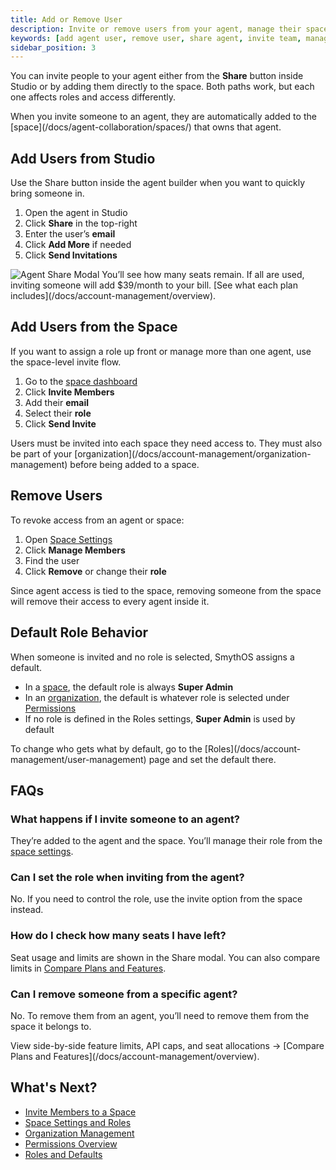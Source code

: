 ```yaml
---
title: Add or Remove User
description: Invite or remove users from your agent, manage their space access, and understand how roles and permissions apply when sharing agents.
keywords: [add agent user, remove user, share agent, invite team, manage members, smythos collaboration, agent access, space access, default roles]
sidebar_position: 3
---
```


You can invite people to your agent either from the **Share** button inside Studio or by adding them directly to the space. Both paths work, but each one affects roles and access differently.

<InfoCallout title="Sharing agents adds users to the space">
When you invite someone to an agent, they are automatically added to the [space](/docs/agent-collaboration/spaces/) that owns that agent.
</InfoCallout>

<Spacer size="md" />

## Add Users from Studio

Use the Share button inside the agent builder when you want to quickly bring someone in.

1. Open the agent in Studio
2. Click **Share** in the top-right
3. Enter the user’s **email**
4. Click **Add More** if needed
5. Click **Send Invitations**

<Image src="/docs/img/agent_collaboration/share-agent-modal.jpg" alt="Agent Share Modal" caption="Sharing an agent gives space-level access. Invitations are tied to your seat limits." />

<WarningCallout title="Seat limits apply">
You’ll see how many seats remain. If all are used, inviting someone will add $39/month to your bill. [See what each plan includes](/docs/account-management/overview).
</WarningCallout>

<Spacer size="md" />

## Add Users from the Space

If you want to assign a role up front or manage more than one agent, use the space-level invite flow.

1. Go to the [space dashboard](/docs/agent-collaboration/spaces/)
2. Click **Invite Members**
3. Add their **email**
4. Select their **role**
5. Click **Send Invite**

<InfoCallout title="Invites are space-specific">
Users must be invited into each space they need access to. They must also be part of your [organization](/docs/account-management/organization-management) before being added to a space.
</InfoCallout>

<Spacer size="md" />

## Remove Users

To revoke access from an agent or space:

1. Open [Space Settings](/docs/agent-collaboration/spaces/)
2. Click **Manage Members**
3. Find the user
4. Click **Remove** or change their **role**

<WarningCallout title="Removing users from a space removes all agent access">
Since agent access is tied to the space, removing someone from the space will remove their access to every agent inside it.
</WarningCallout>

<Spacer size="md" />

## Default Role Behavior

When someone is invited and no role is selected, SmythOS assigns a default.

- In a [space](/docs/agent-collaboration/spaces/), the default role is always **Super Admin**
- In an [organization](/docs/account-management/organization-management), the default is whatever role is selected under [Permissions](/docs/account-management/user-management)
- If no role is defined in the Roles settings, **Super Admin** is used by default

<InfoCallout title="Control default roles">
To change who gets what by default, go to the [Roles](/docs/account-management/user-management) page and set the default there.
</InfoCallout>

<Spacer size="md" />

## FAQs

### What happens if I invite someone to an agent?

They’re added to the agent and the space. You’ll manage their role from the [space settings](/docs/agent-collaboration/spaces/).

### Can I set the role when inviting from the agent?

No. If you need to control the role, use the invite option from the space instead.

### How do I check how many seats I have left?

Seat usage and limits are shown in the Share modal. You can also compare limits in [Compare Plans and Features](/docs/account-management/overview).

### Can I remove someone from a specific agent?

No. To remove them from an agent, you’ll need to remove them from the space it belongs to.

<InfoCallout title="See what your plan includes">
View side-by-side feature limits, API caps, and seat allocations → [Compare Plans and Features](/docs/account-management/overview).
</InfoCallout>

<Spacer size="md" />

## What's Next?

- [Invite Members to a Space](/docs/agent-collaboration/spaces/invite-members)
- [Space Settings and Roles](/docs/agent-collaboration/spaces/)
- [Organization Management](/docs/account-management/organization-management)
- [Permissions Overview](/docs/account-management/user-management)
- [Roles and Defaults](/docs/account-management/user-management)
